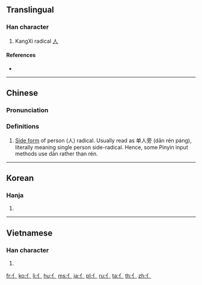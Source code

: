 {{also|イ}}
==Translingual==
{{stroke order|type=animate}}

===Han character===
{{Han char|rn=9|rad=人|as=00|sn=2|var=1|four=|canj=HL}}

# KangXi radical [[Index:Chinese radical/人|人]]

====References====
* {{Han ref|kx=0091.011|dj=0192.010|hdz=10101.101|uh=4EBB|ud=20155}}

----

==Chinese==
{{zh-forms}}

===Pronunciation===
{{zh-pron
|m=rén
|c=jan4
|mc=
|oc=
|ma=
|cat=n
}}

===Definitions===
# [[:w:Radical (Chinese character)|Side form]] of person (人) radical. Usually read as 单人旁 (dān rén páng), literally meaning single person side-radical. Hence, some Pinyin input methods use dān rather than rén.

----

==Korean==

===Hanja===
{{ko-hanja|hangeul=사|rv=sa|mr=sa}}

# {{defn|lang=ko|sort=人00}}

----

==Vietnamese==

===Han character===
{{vi-hantu|[[nhân]]|rs=人00}}

# {{defn|lang=vi|sort=人00}}

[[Category:CJKV radicals| ]]

[[fr:亻]]
[[ko:亻]]
[[li:亻]]
[[hu:亻]]
[[ms:亻]]
[[ja:亻]]
[[pl:亻]]
[[ru:亻]]
[[ta:亻]]
[[th:亻]]
[[zh:亻]]